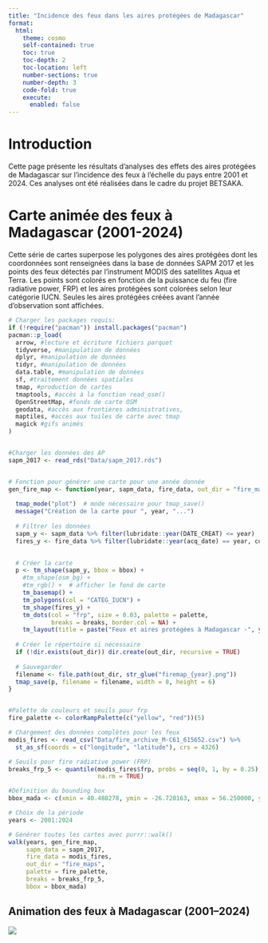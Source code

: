 ```yaml
---
title: "Incidence des feux dans les aires protégées de Madagascar"
format:
  html:
    theme: cosmo
    self-contained: true
    toc: true
    toc-depth: 2
    toc-location: left
    number-sections: true
    number-depth: 3
    code-fold: true
    execute: 
      enabled: false
---
```


# Introduction

Cette page présente les résultats d'analyses des effets des aires protégées de Madagascar sur l'incidence des feux à l'échelle du pays entre 2001 et 2024. Ces analyses ont été réalisées dans le cadre du projet BETSAKA.

# Carte animée des feux à Madagascar (2001-2024)

Cette série de cartes superpose les polygones des aires protégées dont les coordonnées sont renseignées dans la base de données SAPM 2017 et les points des feux détectés par l'instrument MODIS des satellites Aqua et Terra. Les points sont colorés en fonction de la puissance du feu (fire radiative power, FRP) et les aires protégées sont colorées selon leur catégorie IUCN. Seules les aires protégées créées avant l'année d'observation sont affichées.


```r

# Charger les packages requis:
if (!require("pacman")) install.packages("pacman")
pacman::p_load(
  arrow, #lecture et écriture fichiers parquet
  tidyverse, #manipulation de données
  dplyr, #manipulation de données
  tidyr, #manipulation de données
  data.table, #manipulation de données
  sf, #traitement données spatiales
  tmap, #production de cartes
  tmaptools, #accès à la fonction read_osm()
  OpenStreetMap, #fonds de carte OSM
  geodata, #accès aux frontières administratives,
  maptiles, #accès aux tuiles de carte avec tmap
  magick #gifs animés
)


#Charger les données des AP
sapm_2017 <- read_rds("Data/sapm_2017.rds")


# Fonction pour générer une carte pour une année donnée
gen_fire_map <- function(year, sapm_data, fire_data, out_dir = "fire_maps", palette, breaks, bbox) {
  
  tmap_mode("plot")  # mode nécessaire pour tmap_save()
  message("Création de la carte pour ", year, "...")
  
  # Filtrer les données
  sapm_y <- sapm_data %>% filter(lubridate::year(DATE_CREAT) <= year)
  fires_y <- fire_data %>% filter(lubridate::year(acq_date) == year, confidence > 50)
  

  # Créer la carte
  p <- tm_shape(sapm_y, bbox = bbox) +
    #tm_shape(osm_bg) +
    #tm_rgb() +  # afficher le fond de carte
    tm_basemap() +
    tm_polygons(col = "CATEG_IUCN") +
    tm_shape(fires_y) +
    tm_dots(col = "frp", size = 0.03, palette = palette,
            breaks = breaks, border.col = NA) +
    tm_layout(title = paste("Feux et aires protégées à Madagascar -", year))
  
  # Créer le répertoire si nécessaire
  if (!dir.exists(out_dir)) dir.create(out_dir, recursive = TRUE)
  
  # Sauvegarder
  filename <- file.path(out_dir, str_glue("firemap_{year}.png"))
  tmap_save(p, filename = filename, width = 8, height = 6)
}


#Palette de couleurs et seuils pour frp
fire_palette <- colorRampPalette(c("yellow", "red"))(5)

# Chargement des données complètes pour les feux
modis_fires <- read_csv("Data/fire_archive_M-C61_615652.csv") %>%
  st_as_sf(coords = c("longitude", "latitude"), crs = 4326)

# Seuils pour fire radiative power (FRP)
breaks_frp_5 <- quantile(modis_fires$frp, probs = seq(0, 1, by = 0.25), 
                         na.rm = TRUE)

#Définition du bounding box
bbox_mada <- c(xmin = 40.488278, ymin = -26.720163, xmax = 56.250000, ymax = -9.949521)

# Choix de la période
years <- 2001:2024

# Générer toutes les cartes avec purrr::walk()
walk(years, gen_fire_map,
     sapm_data = sapm_2017,
     fire_data = modis_fires,
     out_dir = "fire_maps",
     palette = fire_palette,
     breaks = breaks_frp_5,
     bbox = bbox_mada)


```


## Animation des feux à Madagascar (2001–2024)  {.unnumbered}

![](fire_maps/fire_animation.gif)
